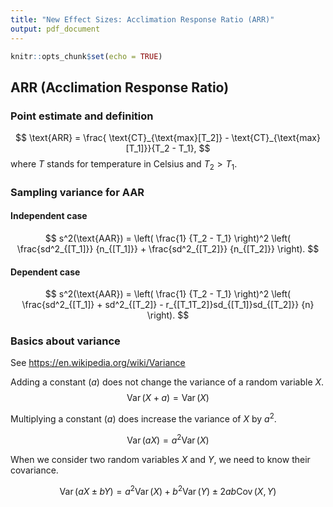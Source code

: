 ```yaml
---
title: "New Effect Sizes: Acclimation Response Ratio (ARR)"
output: pdf_document
---
```


```r
knitr::opts_chunk$set(echo = TRUE)
```

## ARR (Acclimation Response Ratio)

### Point estimate and definition

$$
\text{ARR} = \frac{ \text{CT}_{\text{max}[T_2]} - \text{CT}_{\text{max}[T_1]}}{T_2 - T_1},
$$ where *T* stands for temperature in Celsius and $T_2 > T_1$.

### Sampling variance for AAR

#### Independent case

$$
s^2(\text{AAR}) = \left( \frac{1} {T_2 - T_1} \right)^2 
\left( \frac{sd^2_{[T_1]}} {n_{[T_1]}} + \frac{sd^2_{[T_2]}} {n_{[T_2]}} \right).
$$

#### Dependent case

$$
s^2(\text{AAR}) = \left( \frac{1} {T_2 - T_1} \right)^2 
\left( \frac{sd^2_{[T_1]} + sd^2_{[T_2]} - r_{[T_1T_2]}sd_{[T_1]}sd_{[T_2]}} {n} 
\right).
$$

### Basics about variance

See <https://en.wikipedia.org/wiki/Variance>

Adding a constant ($a$) does not change the variance of a random variable $X$. $$
\operatorname{Var}(X+a)=\operatorname{Var}(X)
$$

Multiplying a constant ($a$) does increase the variance of $X$ by $a^2$.

$$
\operatorname{Var}(aX)=a^2\operatorname{Var}(X)
$$

When we consider two random variables $X$ and $Y$, we need to know their covariance.

$$
\operatorname{Var}(aX\pm bY)=a^2\operatorname{Var}(X)+b^2\operatorname{Var}(Y) \pm 2ab\operatorname{Cov}(X,Y)
$$
